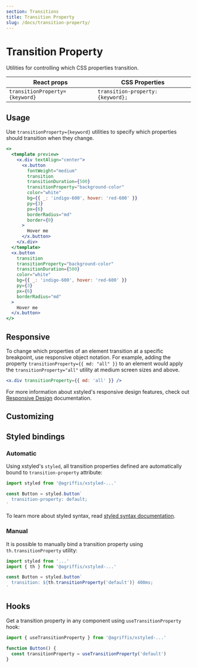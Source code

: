 ```yaml
---
section: Transitions
title: Transition Property
slug: /docs/transition-property/
---
```


# Transition Property

Utilities for controlling which CSS properties transition.

<carbon-ad />

| React props                    | CSS Properties                    |
| ------------------------------ | --------------------------------- |
| `transitionProperty={keyword}` | `transition-property: {keyword};` |

## Usage

Use `transitionProperty={keyword}` utilities to specify which properties should transition when they change.

```jsx preview color=indigo
<>
  <template preview>
    <x.div textAlign="center">
      <x.button
        fontWeight="medium"
        transition
        transitionDuration={500}
        transitionProperty="background-color"
        color="white"
        bg={{ _: 'indigo-600', hover: 'red-600' }}
        py={3}
        px={6}
        borderRadius="md"
        border={0}
      >
        Hover me
      </x.button>
    </x.div>
  </template>
  <x.button
    transition
    transitionProperty="background-color"
    transitionDuration={500}
    color="white"
    bg={{ _: 'indigo-600', hover: 'red-600' }}
    py={3}
    px={6}
    borderRadius="md"
  >
    Hover me
  </x.button>
</>
```

## Responsive

To change which properties of an element transition at a specific breakpoint, use responsive object notation. For example, adding the property `transitionProperty={{ md: "all" }}` to an element would apply the `transitionProperty="all"` utility at medium screen sizes and above.

```jsx
<x.div transitionProperty={{ md: 'all' }} />
```

For more information about xstyled's responsive design features, check out [Responsive Design](/docs/responsive-design/) documentation.

## Customizing


<CustomizeTransitionProperties />

## Styled bindings

### Automatic

Using xstyled's `styled`, all transition properties defined are automatically bound to `transition-property` attribute:

```js
import styled from '@agriffis/xstyled-...'

const Button = styled.button`
  transition-property: default;
`
```

To learn more about styled syntax, read [styled syntax documentation](/docs/magic-styled-components/).

### Manual

It is possible to manually bind a transition property using `th.transitionProperty` utility:

```js
import styled from '...'
import { th } from '@agriffis/xstyled-...'

const Button = styled.button`
  transition: ${th.transitionProperty('default')} 400ms;
`
```

## Hooks

Get a transition property in any component using `useTransitionProperty` hook:

```js
import { useTransitionProperty } from '@agriffis/xstyled-...'

function Button() {
  const transitionProperty = useTransitionProperty('default')
}
```
